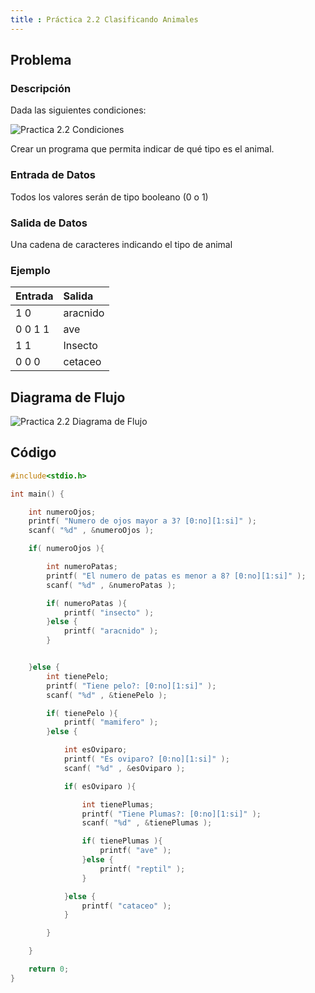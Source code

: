 ```yaml
---
title : Práctica 2.2 Clasificando Animales
---
```


## Problema 

### Descripción 

Dada las siguientes condiciones:

![Practica 2.2 Condiciones](/ps/practicas/practica2_2/condiciones.png)

Crear un programa que permita indicar de qué tipo es el animal.

### Entrada de Datos

Todos los valores serán de tipo booleano (0 o 1)

### Salida de Datos

Una cadena de caracteres indicando el tipo de animal

### Ejemplo 

| Entrada | Salida |
|------|:-------|
1 0 | aracnido
0 0 1 1 | ave
1 1 | Insecto
0 0 0 | cetaceo

## Diagrama de Flujo

![Practica 2.2 Diagrama de Flujo](/ps/practicas/practica2_2/diagrama.png)

## Código

```c 
#include<stdio.h>

int main() {

    int numeroOjos;
    printf( "Numero de ojos mayor a 3? [0:no][1:si]" );
    scanf( "%d" , &numeroOjos );

    if( numeroOjos ){

        int numeroPatas;
        printf( "El numero de patas es menor a 8? [0:no][1:si]" );
        scanf( "%d" , &numeroPatas );

        if( numeroPatas ){
            printf( "insecto" );
        }else {
            printf( "aracnido" );
        }


    }else {
        int tienePelo;
        printf( "Tiene pelo?: [0:no][1:si]" );
        scanf( "%d" , &tienePelo );

        if( tienePelo ){
            printf( "mamifero" );
        }else {

            int esOviparo;
            printf( "Es oviparo? [0:no][1:si]" );
            scanf( "%d" , &esOviparo );

            if( esOviparo ){

                int tienePlumas;
                printf( "Tiene Plumas?: [0:no][1:si]" );
                scanf( "%d" , &tienePlumas );

                if( tienePlumas ){
                    printf( "ave" );
                }else {
                    printf( "reptil" );
                }

            }else {
                printf( "cataceo" );
            }

        }

    }

    return 0;
}

```